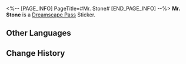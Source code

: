 <%-- [PAGE_INFO]
PageTitle=#Mr. Stone#
[END_PAGE_INFO] --%>
{{Stub|Location information}}
{{Item Infobox
|id          = 223308
|image       = Dreamscape Pass Sticker Mr. Stone.png{{subst:void|<!--$UPLOAD:<<SpriteOutput/TravelBrochure/StickFigures/223308.png>-<Dreamscape Pass Sticker Mr. Stone.png>-<Item Icons>>-->}}
|type        = Dreamscape Pass Sticker
|type2       = A Mirage of Shooting Stars Stickers
|invCategory = 
|rarity      = 4
|effect      = 
|description = Digital stickers that can be used to decorate the pages of the Dreamtour Handbook. They come in many different styles.
|source1     = [[Unlocked by Default]]
}}
{{Description|If greed had a color, it would be red.}}
'''Mr. Stone''' is a [[Dreamscape Pass]] Sticker.

==Other Languages==
{{Other Languages
|en   = Mr. Stone
|zhs  = 石头先生
|zht  = 石頭先生
|ja   = ミスター・ストーン
|ko   = Mr. 스톤
|es   = Sr. Pedrusco
|fr   = Boss Stone
|ru   = Босс Камень
|th   = คุณ Stone
|vi   = Ngài Đá
|de   = Stone
|id   = Tuan Stone
|pt   = Sr. Pedreira
}}

==Change History==
{{Change History|2.0}}